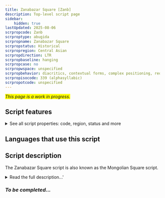 ```yaml
---
title: Zanabazar Square [Zanb]
description: Top-level script page
sidebar:
    hidden: true
lastUpdated: 2025-08-06
scrpropcode: Zanb
scrproptype: abugida
scrpropname: Zanabazar Square
scrpropstatus: Historical
scrpropregion: Central Asian
scrpropdirection: LTR
scrpropbaseline: hanging
scrpropcase: no
scrpropwspace: unspecified
scrpropbehavior: diacritics, contextual forms, complex positioning, required ligatures
scrpropisocode: 339 (alphasyllabic)
scrpropotcode: unspecified
---
```


<span style='background-color:yellow'>_This page is a work in progress._</span>


## Script features

<details>
<summary> See all script properties: code, region, status and more</summary>
<ScriptInfo />
</details>

## Languages that use this script

<WsList script='Zanb' wsMax='5' />

## Script description

The Zanabazar Square script is also known as the Mongolian Square script.

<details><summary>Read the full description...'</summary>_Not yet available._</details>

### _To be completed..._

